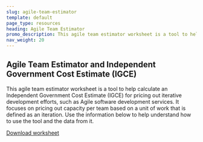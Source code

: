 ```yaml
---
slug: agile-team-estimator
template: default
page_type: resources
heading: Agile Team Estimator
promo_description: This agile team estimator worksheet is a tool to help calculate an Independent Government Cost Estimate (IGCE) 
nav_weight: 20
---
```

## Agile Team Estimator and Independent Government Cost Estimate (IGCE)

This agile team estimator worksheet is a tool to help calculate an Independent Government Cost Estimate (IGCE) for pricing out iterative development efforts, such as Agile software development services. It focuses on pricing out capacity per team based on a unit of work that is defined as an iteration. Use the information below to help understand how to use the tool and the data from it.

[Download worksheet](/assets/Template%20IGCE%20-%20Agile%20Team%20Estimator.xlsx)
